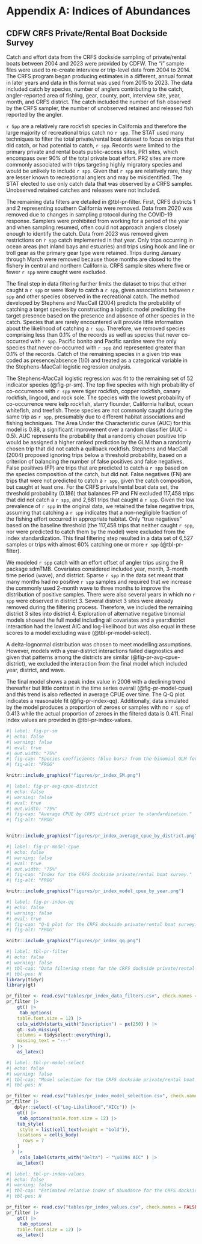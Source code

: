# Appendix A: Indices of Abundances {#sec-appendix-A} 

## CDFW CRFS Private/Rental Boat Dockside Survey

Catch and effort data from the CRFS dockside sampling of private/rental boats between 2004 and 2023 were provided by CDFW. The “i” sample files were used to re-create interview or trip-level data from 2004 to 2014. The CRFS program began producing estimates in a different, annual format in later years and data in this format was used from 2015 to 2023. The data included catch by species, number of anglers contributing to the catch, angler-reported area of fishing, gear, county, port, interview site, year, month, and CRFS district. The catch included the number of fish observed by the CRFS sampler, the number of unobserved retained and released fish reported by the angler.

`r Spp` are a relatively rare rockfish species in California and therefore the large majority of recreational trips catch no `r spp`. The STAT used many techniques to filter the total private/rental boat dataset to focus on trips that did catch, or had potential to catch, `r spp`. Records were limited to the primary private and rental boats public-access sites, PR1 sites, which encompass over 90% of the total private boat effort. PR2 sites are more commonly associated with trips targeting highly migratory species and would be unlikely to include `r spp`. Given that `r spp` are relatively rare, they are lesser known to recreational anglers and may be misidentified. The STAT elected to use only catch data that was observed by a CRFS sampler. Unobserved retained catches and releases were not included.

The remaining data filters are detailed in @tbl-pr-filter. First, CRFS districts 1 and 2 representing southern California were removed. Data from 2020 was removed due to changes in sampling protocol during the COVID-19 response. Samplers were prohibited from working for a period of the year and when sampling resumed, often could not approach anglers closely enough to identify the catch. Data from 2023 was removed given restrictions on `r spp` catch implemented in that year. Only trips occurring in ocean areas (not inland bays and estuaries) and trips using hook and line or troll gear as the primary gear type were retained. Trips during January through March were removed because those months are closed to the fishery in central and northern California. CRFS sample sites where five or fewer `r spp` were caught were excluded.

The final step in data filtering further limits the dataset to trips that either caught a `r spp` or were likely to catch a `r spp`, given associations between `r spp` and other species observed in the recreational catch. The method developed by Stephens and MacCall (2004) predicts the probability of catching a target species by constructing a logistic model predicting the target presence based on the presence and absence of other species in the catch. Species that are rarely encountered will provide little information about the likelihood of catching a `r spp`. Therefore, we removed species comprising less than 0.1% of the records as well as species that never co-occurred with `r spp`. Pacific bonito and Pacific sardine were the only species that never co-occurred with `r spp` and represented greater than 0.1% of the records. Catch of the remaining species in a given trip was coded as presence/absence (1/0) and treated as a categorical variable in the Stephens-MacCall logistic regression analysis.

The Stephens-MacCall logistic regression was fit to the remaining set of 52 indicator species (@fig-pr-sm). The top five species with high probability of co-occurrence with `r spp` were tiger rockfish, copper rockfish, canary rockfish, lingcod, and rock sole. The species with the lowest probability of co-occurrence were kelp rockfish, starry flounder, California halibut, ocean whitefish, and treefish. These species are not commonly caught during the same trip as `r spp`, presumably due to different habitat associations and fishing techniques. The Area Under the Characteristic curve (AUC) for this model is 0.88, a significant improvement over a random classifier (AUC = 0.5). AUC represents the probability that a randomly chosen positive trip would be assigned a higher ranked prediction by the GLM than a randomly chosen trip that did not catch a quillback rockfish. Stephens and MacCall (2004) proposed ignoring trips below a threshold probability, based on a criterion of balancing the number of false positives and false negatives. False positives (FP) are trips that are predicted to catch a `r spp` based on the species composition of the catch, but did not. False negatives (FN) are trips that were not predicted to catch a `r spp`, given the catch composition, but caught at least one. For the CRFS private/rental boat data set, the threshold probability (0.186) that balances FP and FN excluded 117,458 trips that did not catch a `r spp`, and 2,681 trips that caught a `r spp`. Given the low prevalence of `r spp` in the original data, we retained the false negative trips, assuming that catching a `r spp` indicates that a non-negligible fraction of the fishing effort occurred in appropriate habitat. Only “true negatives” based on the baseline threshold (the 117,458 trips that neither caught `r spp`, nor were predicted to catch them by the model) were excluded from the index standardization. This final filtering step resulted in a data set of 6,527 samples or trips with almost 60% catching one or more `r spp` (@tbl-pr-filter).

We modeled `r spp` catch with an effort offset of angler trips using the R package sdmTMB. Covariates considered included year, month, 3-month time period (wave), and district. Sparse `r spp` in the data set meant that many months had no positive `r spp` samples and required that we increase the commonly used 2-month wave to three months to improve the distribution of positive samples. There were also several years in which no `r spp` were observed in district 3. Several district 3 sites were already removed during the filtering process. Therefore, we included the remaining district 3 sites into district 4. Exploration of alternative negative binomial models showed the full model including all covariates and a year:district interaction had the lowest AIC and log-likelihood but was also equal in these scores to a model excluding wave (@tbl-pr-model-select).

A delta-lognormal distribution was chosen to meet modelling assumptions. However, models with a year-district interactions failed diagnostics and given that patterns among the districts are similar (@fig-pr-avg-cpue-district), we excluded the interaction from the final model which included year, district, and wave.

The final model shows a peak index value in 2006 with a declining trend thereafter but little contrast in the time series overall (@fig-pr-model-cpue) and this trend is also reflected in average CPUE over time. The Q-Q plot indicates a reasonable fit (@fig-pr-index-qq). Additionally, data simulated by the model produces a proportion of zeroes or samples with no `r spp` of 0.413 while the actual proportion of zeroes in the filtered data is 0.411. Final index values are provided in @tbl-pr-index-values.


<!--Figures -->
```r
#| label: fig-pr-sm
#| echo: false 
#| warning: false 
#| eval: true 
#| out.width: "75%"
#| fig-cap: "Species coefficients (blue bars) from the binomial GLM for presence/absence of quillback rockfish in the private/rental boat data.  Horizontal black lines are 95% confidence intervals."
#| fig-alt: "FROG"

knitr::include_graphics("figures/pr_index_SM.png")

```


```r
#| label: fig-pr-avg-cpue-district
#| echo: false 
#| warning: false 
#| eval: true 
#| out.width: "75%"
#| fig-cap: "Average CPUE by CRFS district prior to standardization."
#| fig-alt: "FROG"


knitr::include_graphics("figures/pr_index_average_cpue_by_district.png")

```


```r
#| label: fig-pr-model-cpue
#| echo: false 
#| warning: false 
#| eval: true 
#| out.width: "75%"
#| fig-cap: "Index for the CRFS dockside private/rental boat survey."
#| fig-alt: "FROG"

knitr::include_graphics("figures/pr_index_model_cpue_by_year.png")

```

```r
#| label: fig-pr-index-qq
#| echo: false 
#| warning: false 
#| eval: true 
#| fig-cap: "Q-Q plot for the CRFS dockside private/rental boat survey."
#| fig-alt: "FROG"

knitr::include_graphics("figures/pr_index_qq.png")

```

<!--Tables -->

```r
#| label: tbl-pr-filter
#| echo: false
#| warning: false
#| tbl-cap: "Data filtering steps for the CRFS dockside private/rental boat survey."
#| tbl-pos: H
library(tidyr)
library(gt)

pr_filter <- read.csv("tables/pr_index_data_filters.csv", check.names = FALSE)
pr_filter |>
    gt() |>
     tab_options(
    table.font.size = 12) |>
    cols_width(starts_with("Description") ~ px(250) ) |>
    gt::sub_missing(
    columns = tidyselect::everything(),
    missing_text = "---"
  ) |>
    as_latex()

```


```r
#| label: tbl-pr-model-select
#| echo: false
#| warning: false
#| tbl-cap: "Model selection for the CRFS dockside private/rental boat survey.  The final model is bolded in the table. A plus sign indicates the covariate included and a minus sign indicates it is excluded."
#| tbl-pos: H

pr_filter <- read.csv("tables/pr_index_model_selection.csv", check.names = FALSE)
pr_filter |>
   dplyr::select(-c("Log-Likelihood","AICc")) |>
    gt() |> 
     tab_options(table.font.size = 12) |>
    tab_style(
     style = list(cell_text(weight = "bold")),
    locations = cells_body(
      rows = 7
    )
  ) |>
     cols_label(starts_with("Delta") ~ "\u0394 AIC" ) |>
    as_latex()

```



```r
#| label: tbl-pr-index-values
#| echo: false
#| warning: false
#| tbl-cap: "Estimated relative index of abundance for the CRFS dockside private/rental boat survey."
#| tbl-pos: H

pr_filter <- read.csv("tables/pr_index_values.csv", check.names = FALSE)
pr_filter |>
    gt() |>
     tab_options(
    table.font.size = 12) |>
    as_latex()

```


